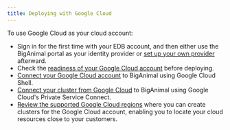 ```yaml
---
title: Deploying with Google Cloud
---
```


To use Google Cloud as your cloud account:

- Sign in for the first time with your EDB account, and then either use the BigAnimal portal as your identity provider or [set up your own provider](/biganimal/latest/getting_started/identity_provider/) afterward. 
- Check the [readiness of your Google Cloud account](/biganimal/latest/getting_started/preparing_cloud_account/preparing_gcp/) before deploying. 
- [Connect your Google Cloud account](/biganimal/latest/getting_started/02_connecting_to_your_cloud/connecting_gcp/) to BigAnimal using Google Cloud Shell. 
- [Connect your cluster from Google Cloud](/biganimal/latest/using_cluster/02_connecting_your_cluster/connecting_from_gcp/) to BigAnimal using Google Cloud's Private Service Connect. 
- [Review the supported Google Cloud regions](/biganimal/latest/overview/03a_region_support/#google-cloud-regions) where you can create clusters for the Google Cloud account, enabling you to locate your cloud resources close to your customers.